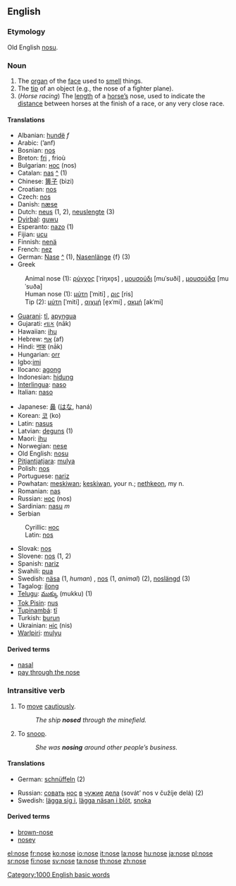 {{wikipedia}}

==English==

===Etymology===
Old English [[nosu]].

===Noun===
{{en-noun-reg}}

# The [[organ]] of the [[face]] used to [[smell]] things.
# The [[tip]] of an object (e.g., the nose of a fighter plane).
# (''Horse racing'') The [[length]] of a [[horse|horse’s]] nose, used to indicate the [[distance]] between horses at the finish of a race, or any very close race.

====Translations====
{{top}}
*Albanian: [[hundë]] ''f''
*Arabic: {{ARchar|[[انف|أنف]]}} (’anf) {{f}}
*Bosnian: [[nos#Bosnian|nos]] {{m}}
*Breton: [[fri]] {{m}}, frioù {{p}}
*Bulgarian: [[нос#Bulgarian|нос]] (nos) {{m}}
*Catalan: [[nas]] {{m}} [[:ca:nas|^]] (1)
*Chinese: [[箅子]] (bìzi)
*Croatian: [[nos#Croatian|nos]] {{m}}
*Czech: [[nos#Czech|nos]] {{m}}
*Danish: [[næse]] {{c}}
*Dutch: [[neus]] {{m}} (1, 2), [[neuslengte]] {{f}} (3)
*[[Dyirbal]]: [[guwu]]
*Esperanto: [[nazo]] (1)
*Fijian: [[ucu]]
*Finnish: [[nenä]]
*French: [[nez]] {{m}} 
*German: [[Nase]] {{f}} [[:de:Nase|^]] (1), [[Nasenlänge]] {f} (3)
*Greek
:Animal nose (1): [[ρύγχος]] [ˈriŋxo̞s] {{n}}, [[μουσούδι]] [muˈsuði] {{n}}, [[μουσούδα]] [muˈsuða] {{f}}
:Human nose (1): [[μύτη]] [ˈmiti] {{f}}, [[ρις]] [ris] {{f}}
:Tip (2): [[μύτη]] [ˈmiti] {{f}}, [[αιχμή]] [e̞xˈmi] {{f}}, [[ακμή]] [akˈmi] {{f}}
*[[Guarani]]: [[tĩ]], [[apyngua]]
*Gujarati: [[નાક]] (nāk)
*Hawaiian: [[ihu]]
*Hebrew: [[אף]] (af) {{f}}
*Hindi: [[नाक]] (nāk)
*Hungarian: [[orr]]
*Igbo:[[imi]]
*Ilocano: [[agong]]
*Indonesian: [[hidung]]
*[[Interlingua]]: [[naso]]
*Italian: [[naso]] {{m}}
{{mid}}
*Japanese: [[鼻]] ([[はな]], haná)
*Korean: [[코]] (ko)
*Latin: [[nasus]] {{m}}
*Latvian: [[deguns]] {{m}} (1)
*Maori: [[ihu]]
*Norwegian: [[nese]]
*Old English: [[nosu]] {{f}}
*[[Pitjantjatjara]]: [[mulya]]
*Polish: [[nos#Polish|nos]] {{m}}
*Portuguese: [[nariz]] {{m}}
*Powhatan: [[meskiwan]]; [[keskiwan]], your n.; [[nethkeon]], my n.
*Romanian: [[nas]] {{n}}
*Russian: [[нос#Russian|нос]] (nos) {{m}}
*Sardinian: [[nasu]] ''m''
*Serbian
:Cyrillic: [[нос#Serbian|нос]] {{m}}
:Latin: [[nos#Serbian|nos]] {{m}}
*Slovak: [[nos#Slovak|nos]] {{m}}
*Slovene: [[nos#Slovene|nos]] {{m}} (1, 2)
*Spanish: [[nariz]] {{m}}
*Swahili: [[pua]]
*Swedish: [[näsa]] (1, ''human'') {{c}}, [[nos#Swedish|nos]] {{c}} (1, ''animal'') (2), [[noslängd]] {{c}} (3)
*Tagalog: [[ilong]]
*[[Telugu]]: [[ముక్కు]] (mukku) (1)
*[[Tok Pisin]]: [[nus]]
*[[Tupinambá]]: [[tĩ]]
*Turkish: [[burun]]
*Ukrainian: [[ніс]] (nis) {{m}}
*[[Warlpiri]]: [[mulyu]]
{{bottom}}

====Derived terms====
*[[nasal]]
*[[pay through the nose]]

===Intransitive verb===
{{en-infl-reg-other-e|nos|e}}

# To [[move]] [[cautiously]].
#:''The ship '''nosed''' through the minefield.''
# To [[snoop]].
#:''She was '''nosing''' around other people’s business.''

====Translations====
{{top}}
*German: [[schnüffeln]] (2)
{{mid}}
*Russian: [[совать]] [[нос#Russian|нос]] [[в#Russian|в]] [[чужой|чужие]] [[дело|дела]] (sovát’ nos v čužíje delá) (2)
*Swedish: [[lägga sig i]], [[lägga näsan i blöt]], [[snoka]]
{{bottom}}

====Derived terms====
*[[brown-nose]]
*[[nosey]]

[[Category:1000 English basic words]]

[[el:nose]]
[[fr:nose]]
[[ko:nose]]
[[io:nose]]
[[it:nose]]
[[la:nose]]
[[hu:nose]]
[[ja:nose]]
[[pl:nose]]
[[sr:nose]]
[[fi:nose]]
[[sv:nose]]
[[ta:nose]]
[[th:nose]]
[[zh:nose]]